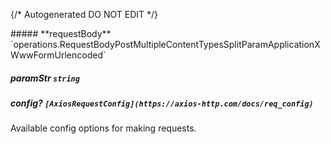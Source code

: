 {/* Autogenerated DO NOT EDIT  */}

<Collapsible>
    ##### **requestBody** `operations.RequestBodyPostMultipleContentTypesSplitParamApplicationXWwwFormUrlencoded`
    <Collapsible.Break/>
    <RequestBodyPostMultipleContentTypesSplitParamApplicationXWwwFormUrlencoded/>
</Collapsible>

##### **paramStr** `string`

##### **config?** `[AxiosRequestConfig](https://axios-http.com/docs/req_config)`
Available config options for making requests.

